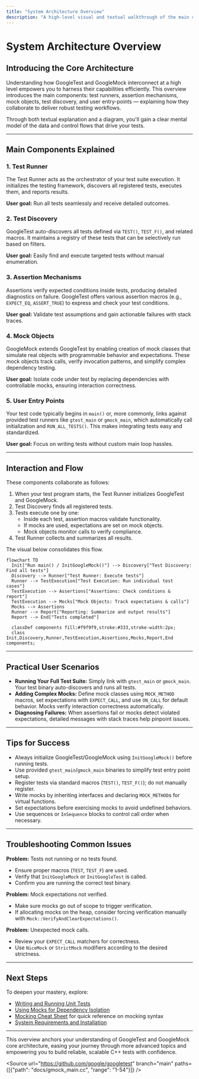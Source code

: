 ```yaml
---
title: "System Architecture Overview"
description: "A high-level visual and textual walkthrough of the main components—test runners, assertion mechanisms, mock objects, test discovery, user entry-points, and their interactions. Includes a Mermaid diagram to orient users to main data and control flows."
---
```


# System Architecture Overview

## Introducing the Core Architecture

Understanding how GoogleTest and GoogleMock interconnect at a high level empowers you to harness their capabilities efficiently. This overview introduces the main components: test runners, assertion mechanisms, mock objects, test discovery, and user entry-points — explaining how they collaborate to deliver robust testing workflows.

Through both textual explanation and a diagram, you'll gain a clear mental model of the data and control flows that drive your tests.

---

## Main Components Explained

### 1. Test Runner
The Test Runner acts as the orchestrator of your test suite execution. It initializes the testing framework, discovers all registered tests, executes them, and reports results.

**User goal:** Run all tests seamlessly and receive detailed outcomes.

### 2. Test Discovery
GoogleTest auto-discovers all tests defined via `TEST()`, `TEST_F()`, and related macros. It maintains a registry of these tests that can be selectively run based on filters.

**User goal:** Easily find and execute targeted tests without manual enumeration.

### 3. Assertion Mechanisms
Assertions verify expected conditions inside tests, producing detailed diagnostics on failure. GoogleTest offers various assertion macros (e.g., `EXPECT_EQ`, `ASSERT_TRUE`) to express and check your test conditions.

**User goal:** Validate test assumptions and gain actionable failures with stack traces.

### 4. Mock Objects
GoogleMock extends GoogleTest by enabling creation of mock classes that simulate real objects with programmable behavior and expectations. These mock objects track calls, verify invocation patterns, and simplify complex dependency testing.

**User goal:** Isolate code under test by replacing dependencies with controllable mocks, ensuring interaction correctness.

### 5. User Entry Points
Your test code typically begins in `main()` or, more commonly, links against provided test runners like `gtest_main` or `gmock_main`, which automatically call initialization and `RUN_ALL_TESTS()`. This makes integrating tests easy and standardized.

**User goal:** Focus on writing tests without custom main loop hassles.

---

## Interaction and Flow

These components collaborate as follows:

1. When your test program starts, the Test Runner initializes GoogleTest and GoogleMock.
2. Test Discovery finds all registered tests.
3. Tests execute one by one:
   - Inside each test, assertion macros validate functionality.
   - If mocks are used, expectations are set on mock objects.
   - Mock objects monitor calls to verify compliance.
4. Test Runner collects and summarizes all results.

The visual below consolidates this flow.

```mermaid
flowchart TD
  Init["Run main() / InitGoogleMock()"] --> Discovery["Test Discovery: Find all tests"]
  Discovery --> Runner["Test Runner: Execute tests"]
  Runner --> TestExecution["Test Execution: Run individual test cases"]
  TestExecution --> Assertions["Assertions: Check conditions & report"]
  TestExecution --> Mocks["Mock Objects: Track expectations & calls"]
  Mocks --> Assertions
  Runner --> Report["Reporting: Summarize and output results"]
  Report --> End["Tests completed"]

  classDef components fill:#f9f9f9,stroke:#333,stroke-width:2px;
  class Init,Discovery,Runner,TestExecution,Assertions,Mocks,Report,End components;
```

---

## Practical User Scenarios

- **Running Your Full Test Suite:** Simply link with `gtest_main` or `gmock_main`. Your test binary auto-discovers and runs all tests.
- **Adding Complex Mocks:** Define mock classes using `MOCK_METHOD` macros, set expectations with `EXPECT_CALL`, and use `ON_CALL` for default behavior. Mocks verify interaction correctness automatically.
- **Diagnosing Failures:** When assertions fail or mocks detect violated expectations, detailed messages with stack traces help pinpoint issues.

---

## Tips for Success

- Always initialize GoogleTest/GoogleMock using `InitGoogleMock()` before running tests.
- Use provided `gtest_main`/`gmock_main` binaries to simplify test entry point setup.
- Register tests via standard macros (`TEST()`, `TEST_F()`); do not manually register.
- Write mocks by inheriting interfaces and declaring `MOCK_METHOD`s for virtual functions.
- Set expectations before exercising mocks to avoid undefined behaviors.
- Use sequences or `InSequence` blocks to control call order when necessary.

---

## Troubleshooting Common Issues

**Problem:** Tests not running or no tests found.
- Ensure proper macros (`TEST`, `TEST_F`) are used.
- Verify that `InitGoogleMock` or `InitGoogleTest` is called.
- Confirm you are running the correct test binary.

**Problem:** Mock expectations not verified.
- Make sure mocks go out of scope to trigger verification.
- If allocating mocks on the heap, consider forcing verification manually with `Mock::VerifyAndClearExpectations()`.

**Problem:** Unexpected mock calls.
- Review your `EXPECT_CALL` matchers for correctness.
- Use `NiceMock` or `StrictMock` modifiers according to the desired strictness.

---

## Next Steps

To deepen your mastery, explore:

- [Writing and Running Unit Tests](/guides/core-workflows/writing-tests)
- [Using Mocks for Dependency Isolation](/guides/core-workflows/using-mocks)
- [Mocking Cheat Sheet](https://google.github.io/googletest/gmock_cheat_sheet.html) for quick reference on mocking syntax
- [System Requirements and Installation](/getting-started/installation-prerequisites/system-requirements)

---

This overview anchors your understanding of GoogleTest and GoogleMock core architecture, easing your journey through more advanced topics and empowering you to build reliable, scalable C++ tests with confidence.

<Source url="https://github.com/google/googletest" branch="main" paths={[{"path": "docs/gmock_main.cc", "range": "1-54"}]} />